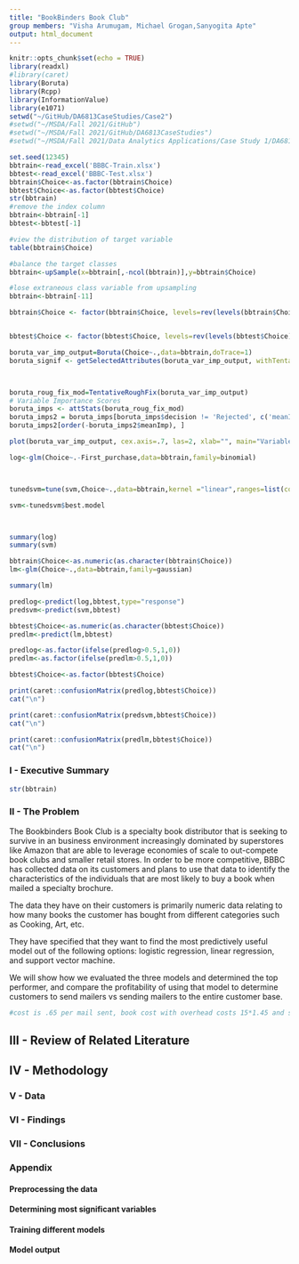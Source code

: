 ```yaml
---
title: "BookBinders Book Club"
group members: "Visha Arumugam, Michael Grogan,Sanyogita Apte"
output: html_document
---
```


```r
knitr::opts_chunk$set(echo = TRUE)
library(readxl)
#library(caret)
library(Boruta)
library(Rcpp)
library(InformationValue)
library(e1071)
setwd("~/GitHub/DA6813CaseStudies/Case2")
#setwd("~/MSDA/Fall 2021/GitHub")
#setwd("~/MSDA/Fall 2021/GitHub/DA6813CaseStudies")
#setwd("~/MSDA/Fall 2021/Data Analytics Applications/Case Study 1/DA6813CaseStudies")
```


```r
set.seed(12345)
bbtrain<-read_excel('BBBC-Train.xlsx')
bbtest<-read_excel('BBBC-Test.xlsx')
bbtrain$Choice<-as.factor(bbtrain$Choice)
bbtest$Choice<-as.factor(bbtest$Choice)
str(bbtrain)
#remove the index column
bbtrain<-bbtrain[-1]
bbtest<-bbtest[-1]

#view the distribution of target variable
table(bbtrain$Choice)
```


```r

#balance the target classes
bbtrain<-upSample(x=bbtrain[,-ncol(bbtrain)],y=bbtrain$Choice)

#lose extraneous class variable from upsampling
bbtrain<-bbtrain[-11]

bbtrain$Choice <- factor(bbtrain$Choice, levels=rev(levels(bbtrain$Choice)))


bbtest$Choice <- factor(bbtest$Choice, levels=rev(levels(bbtest$Choice)))

```

```r
boruta_var_imp_output=Boruta(Choice~.,data=bbtrain,doTrace=1)
boruta_signif <- getSelectedAttributes(boruta_var_imp_output, withTentative = TRUE)



boruta_roug_fix_mod=TentativeRoughFix(boruta_var_imp_output)
# Variable Importance Scores
boruta_imps <- attStats(boruta_roug_fix_mod)
boruta_imps2 = boruta_imps[boruta_imps$decision != 'Rejected', c('meanImp', 'decision')]
boruta_imps2[order(-boruta_imps2$meanImp), ]

plot(boruta_var_imp_output, cex.axis=.7, las=2, xlab="", main="Variable Importance")  

```


```r

log<-glm(Choice~.-First_purchase,data=bbtrain,family=binomial)



tunedsvm=tune(svm,Choice~.,data=bbtrain,kernel ="linear",ranges=list(cost=c(0.001, 0.01, 0.1, 1,5,10,100)))

svm<-tunedsvm$best.model



summary(log)
summary(svm)

bbtrain$Choice<-as.numeric(as.character(bbtrain$Choice))
lm<-glm(Choice~.,data=bbtrain,family=gaussian)

summary(lm)
```



```r

predlog<-predict(log,bbtest,type="response")
predsvm<-predict(svm,bbtest)

bbtest$Choice<-as.numeric(as.character(bbtest$Choice))
predlm<-predict(lm,bbtest)

predlog<-as.factor(ifelse(predlog>0.5,1,0))
predlm<-as.factor(ifelse(predlm>0.5,1,0))

```

```r

bbtest$Choice<-as.factor(bbtest$Choice)

print(caret::confusionMatrix(predlog,bbtest$Choice))
cat("\n")

print(caret::confusionMatrix(predsvm,bbtest$Choice))
cat("\n")

print(caret::confusionMatrix(predlm,bbtest$Choice))
cat("\n")


```

### I - Executive Summary


```r
str(bbtrain)
```


### II - The Problem

The Bookbinders Book Club is a specialty book distributor that is seeking to survive in an business environment increasingly dominated by superstores like Amazon that are able to leverage economies of scale to out-compete book clubs and smaller retail stores. In order to be more competitive, BBBC has collected data on its customers and plans to use that data to identify the characteristics of the individuals that are most likely to buy a book when mailed a specialty brochure.

The data they have on their customers is primarily numeric data relating to how many books the customer has bought from different categories such as Cooking, Art, etc.

They have specified that they want to find the most predictively useful model out of the following options: logistic regression, linear regression, and support vector machine.

We will show how we evaluated the three models and determined the top performer, and compare the profitability of using that model to determine customers to send mailers vs sending mailers to the entire customer base.


```r
#cost is .65 per mail sent, book cost with overhead costs 15*1.45 and selling price is 31.95
```

## III - Review of Related Literature

## IV - Methodology


### V - Data




### VI - Findings


### VII - Conclusions


### Appendix

#### Preprocessing the data


#### Determining most significant variables




#### Training different models


#### Model output
